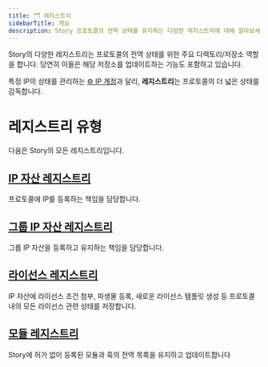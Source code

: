 ```yaml
---
title: 🗂️ 레지스트리
sidebarTitle: 개요
description: Story 프로토콜의 전역 상태를 유지하는 다양한 레지스트리에 대해 알아보세요.
---
```


Story의 다양한 레지스트리는 프로토콜의 전역 상태를 위한 주요 디렉토리/저장소 역할을 합니다. 당연히 이들은 해당 저장소를 업데이트하는 기능도 포함하고 있습니다.

특정 IP의 상태를 관리하는 [⚙️ IP 계정](/concepts/ip-asset/ip-account)과 달리, **레지스트리**는 프로토콜의 더 넓은 상태를 감독합니다.

# 레지스트리 유형

다음은 Story의 모든 레지스트리입니다.

## [IP 자산 레지스트리](/concepts/registry/ip-asset-registry)

프로토콜에 IP를 등록하는 책임을 담당합니다.

## [그룹 IP 자산 레지스트리](/concepts/registry/group-ip-asset-registry)

그룹 IP 자산을 등록하고 유지하는 책임을 담당합니다.

## [라이선스 레지스트리](/concepts/registry/license-registry)

IP 자산에 라이선스 조건 첨부, 파생물 등록, 새로운 라이선스 템플릿 생성 등 프로토콜 내의 모든 라이선스 관련 상태를 저장합니다.

## [모듈 레지스트리](/concepts/registry/module-registry)

Story에 허가 없이 등록된 모듈과 훅의 전역 목록을 유지하고 업데이트합니다
